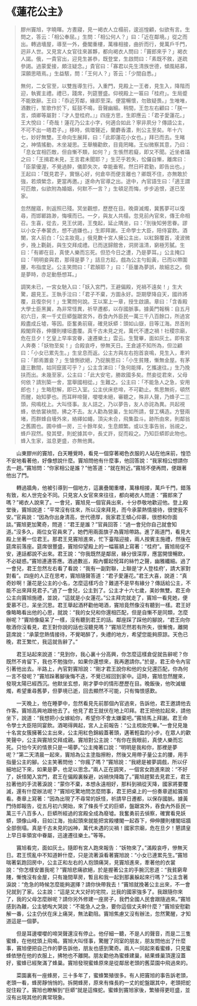 # 《蓮花公主》

> 膠州竇旭，字曉暉。方晝寢，見一褐衣人立榻前，逡巡惶顧，似欲有言。生問之，答云：「相公奉屈。」生問：「相公何人？」曰：「近在鄰境。」從之而出。轉過墻屋，導至一外，疊閣重樓，萬椽相接，曲折而行，覺萬戶千門，迥非人世。又見宮人女官往來甚夥，都向褐衣人問曰：「竇郎來乎？」褐衣人諾。俄，一貴官出，迎見生甚恭，既登堂，生啟問曰：「素既不敘，遂疏參謁。過蒙愛接，頗注疑念。」貴官曰：「寡君以先生清族世德，傾風結慕，深願思晤焉。」生益駭，問：「王何人？」答云：「少間自悉。」
>
> 無何，二女官至，以雙旌導生行。入重門，見殿上一王者，見生入，降階而迎，執賓主禮。禮已，踐席，列筵豐盛。仰視殿上一匾曰「桂府」。生局蹙不能致辭。王曰：「忝近芳鄰，緣即至深。便當暢懷，勿致疑畏。」生唯唯，酒數行，笙歌作於下，鉦鼓不鳴，音聲幽細。稍間，王忽左右顧曰：「朕一言，煩卿等屬對：『才人登桂府。』」四座方思，生即應云：「君子愛蓮花。」王大悅曰：「奇哉！蓮花乃公主小字，何適合如此？寧非夙分？傳語公主，不可不出一晤君子。」移時，佩環聲近，蘭麝香濃，則公主至矣。年十六七，妙好無雙。王命向生展拜，曰：「此即蓮花小女也。」拜已而去。生睹之，神情搖動，木坐凝思。王舉觴勸飲，目竟罔睹。王似微察其意，乃曰：「息女宜相匹敵，但自慚不類，如何？」生悵然若癡，即又不聞。近坐者躡之曰：「王揖君未見，王言君未聞耶？」生茫乎若失，忪儸自慚，離席曰：「臣蒙優渥，不覺過醉，儀節失次，幸能垂宥。然日旰君勤，即告出也。」王起曰：「既見君子，實愜心好，何倉卒而便言離也？卿既不住，亦無敢於強，若煩縈念，更當再邀。」遂命內官導之出。途中，內官語生曰：「適王謂可匹敵，似欲附為婚姻，何默不一言？」生頓足而悔，步步追恨，遂已至家。
>
> 忽然醒寤，則返照已殘。冥坐觀想，歷歷在目。晚齋滅燭，冀舊夢可以復尋，而邯鄲路渺，悔嘆而已。一夕，與友人共榻，忽見前內官來，傳王命相召。生喜，從去，見王伏謁，王曳起，延止隅坐，曰：「別後知勞思眷。謬以小女子奉裳衣，想不過嫌也。」生即拜謝。王命學士大臣，陪侍宴飲。酒闌，宮人前白：「公主妝竟。」俄見數十宮人擁公主出，以紅錦覆首，凌波微步，挽上氍毹，與生交拜成禮。已而送歸館舍，洞房溫清，窮極芳膩。生曰：「有卿在目，真使人樂而忘死。但恐今日之遭，乃是夢耳。」公主掩口曰：「明明妾與君，那得是夢？」詰旦方起，戲為公主勻鉛黃，已而以帶圍腰，布指度足。公主笑問曰：「君顛耶？」曰：「臣屢為夢誤，故細志之。倘是夢時，亦足動懸想耳。」
>
> 調笑未已，一宮女馳入曰：「妖入宮門，王避偏殿，兇禍不遠矣！」生大驚，趨見王。王執手泣曰：「君子不棄，方圖永好。詎期孽降自天，國祚將覆，且復奈何！」生驚問何說。王以案上一章，授生啟讀。章曰：「含香殿大學士臣黑翼，為非常怪異，祈早遷都，以存國脈事。據黃門報稱：自五月初六日，來一千丈巨蟒盤踞宮外，吞食內外臣民一萬三千八百餘口，所過宮殿盡成丘墟，等因。臣奮勇前窺，確見妖蟒：頭如山嶽，目等江海。昂首則殿閣齊吞，伸腰則樓垣盡覆。真千古未見之兇，萬代不遭之禍！社稷宗廟，危在旦夕！乞皇上早率宮眷，速遷樂土」雲云。生覽畢，面如灰土。即有宮人奔奏：「妖物至矣！」合殿哀呼，慘無天日。王倉遽不知所為，但泣顧曰：「小女已累先生。」生坌息而返。公主方與左右抱首哀鳴，見生入，牽衿曰：「郎焉置妾？」生愴惻欲絕，乃捉腕思曰：「小生貧賤，慚無金屋。有茅廬三數間，姑同竄匿可乎？」公主含涕曰：「急何能擇，乞攜速往。」生乃挽扶而出。未幾至家，公主曰：「此大安宅，勝故國多矣。然妾從君來，父母何依？請別築一舍，當舉國相從。」生難之。公主曰：「不能急人之急，安用郎也！」生略慰解，即已入室。公主伏床悲啼，不可勸止。焦思無術，頓然而醒，始知夢也。而耳畔啼聲，嚶嚶未絕，審聽之，殊非人聲，乃蜂子二三頭，飛鳴枕上。大叫怪事。友人詰之，乃以夢告，友人亦詫為異。共起視蜂，依依裳袂間，拂之不去。友人勸為營巢，生如所請，督工構造。方豎兩堵，而群蜂自墻外來，絡繹如蠅，頂尖未合，飛集盈斗。跡所由來，則鄰翁之舊圃也。圃中蜂一房，三十餘年矣，生息頗繁。或以生事告翁，翁覘之，蜂戶寂然。發其壁，則蛇據其中，長丈許，捉而殺之。乃知巨蟒即此物也。蜂入生家，滋息更盛，亦無他異。

&emsp;&emsp;山東膠州的竇旭，白天睡覺時，看見一個穿著褐色衣服的人站在他床前，惶恐不安地看著他，好像想說什麼。竇旭問他有什麼事，他回答說：“我家相公想請你去一趟。”竇旭問：“你家相公是誰？”他答道：“就在附近。”竇旭不便再問，便跟著他出了門。

&emsp;&emsp;轉過牆角，他被引導到一個地方，這裏疊閣重樓，萬椽相接，萬戶千門，錯落有致，和人世完全不同。只見宮人女官來來往往，都向褐衣人問道：“竇郎來了嗎？”褐衣人說來了。一會兒，竇旭見一個官員出來，十分恭敬地歡迎他。登上殿堂後，竇旭說道：“平常沒有往來，所以沒來拜見，而今承蒙熱情接待，很使我不安。”官員說：“因為你出身清高，世代德厚，我家君王傾心仰慕，很想和你面談。”竇旭更加驚奇，問道：“君王是誰？”官員回答：“過一會兒你自己就會知道。”沒多久，兩位女官員來了，她們用兩面旗子為竇旭帶路。進了兩道門，看見大殿上坐著一位君王。那君王見竇旭進來，忙下臺階迎接，兩人按賓主施禮，然後在筵席前落座。筵席很豐盛，竇旭仰望殿上的一幅匾額上寫著：“桂府”。竇旭局促不安，連話都說不出來。君王說：“你我既然是鄰居，緣分很深厚，應當開懷暢飲，不必疑惑。”竇旭連連答應。酒過數巡，殿內響起悅耳的絲竹之聲，幽雅纖細。過了一會兒，君王忽然左右看了看說：“我有一副對聯，上聯是‘才人登桂府’，請大家對對看”。四座的人正在思考，竇旭隨聲答道：“君子愛蓮花。”君王大喜，說道：“真奇妙啊！蓮花是公主的小名，怎麼這樣巧合？難道不是早有緣分？傳話給公主，不能不出來拜見君子。”過了一會兒，公主到了。公主才十六七歲，美妙無雙。君王命公主向竇旭施禮，並說，“這就是小女蓮花。”公主拜完就走了，竇旭一看見她，便愛慕不已，呆坐沉思。君王舉起酒杯勸他喝酒，竇旭竟然像沒有聽到一樣。君王好像略略看出他的心思，就說：“我的女兒和你還相匹配，但是自慚不是同類，怎麼辦呢？”竇旭像癡呆了一樣，沒有聽到君王的話。鄰座踩了踩他的腳說，“君王向你敬酒你沒看見，君王對你說的話也沒聽見嗎？”竇旭茫然若有所失，很慚愧，離開筵席說：“承蒙您熱情接待，不覺喝醉了，失禮的地方，希望您能夠原諒。天色已晚，君王繁忙，我這就告辭了。”

&emsp;&emsp;君王站起來說道：“見到你，我心裏十分高興，你怎麼這樣倉促就告辭呢？你既然不肯留下，我也不勉強你，如果你還想來，我再邀請你。”於是，君王命令內官引著他出去。半路上，內官對竇旭說：“剛才君王說你和他的女兒還匹配，你為何一言不發呢？”竇旭跺著腳後悔不迭，不覺已經回到家中。這時，竇旭忽然醒來，發現太陽已經西沉。他默坐玄想，剛才夢中的情形歷歷在目。晚飯後，他吹滅蠟燭，希望重尋舊夢，但夢境已逝，回去顯然不可能，只有悔恨感歎。

&emsp;&emsp;一天晚上，他在睡夢中，忽然看見先前那個內官過來，告訴他，君王邀請他去作客。竇旭高興地跟他去了。他見了君王就伏在地上叩拜。君王把他拉起來，請他坐下，說道：“我想把小女嫁給你，希望你不會太嫌棄吧。”竇旭馬上拜謝。君王命令學士大臣陪同宴飲。酒喝得興起，宮人上前報告：“公主梳妝完畢。”一會兒見幾十名宮女簇擁著公主出來，公主用紅色錦緞蓋著頭，邁著輕盈的小步。在眾人的歡笑聲中，公主與竇旭交拜成親。竇旭對公主說：“有你在我眼前，真使人樂而忘死。只怕今天的情景只是一場夢。”公主掩著口說：“明明是我和你，那裡是夢呢？”第二天清晨一起來，竇旭為公主塗脂擦粉，然後又用帶子量公主的腰，用手指量公主的腳。公主笑著問他：“你瘋了嗎？”竇旭說：“我總是被夢調戲，所以仔細地記下來，如果是夢，也足以思念。”兩人正在調笑，一個宮女跑進來說：“不好了，妖怪闖入宮門，君王在偏殿裏躲避，凶禍快降臨了。”竇旭趕緊去見君王，君王拉著他的手流著淚說：“蒙你不棄，本想永遠相好，那料到禍從天降，國家將要覆滅，還有什麼辦法呢？”竇旭吃驚地問怎麼問事，君王把桌上的一份奏章遞給竇旭看。奏章上寫著：“因為出現了不尋常的妖怪，祈請早日遷都，以保存國脈。據黃門侍郎報告，從五月初六開始，來了條長千丈的巨蟒，盤踞宮外，吞食內外臣民一萬三千八百多人，巨蟒所經過的宮殿全成為廢墟。我奮勇前去偵察，確實看見妖蟒，頭像山峰，目如江海，抬起頭來就能把宮殿樓閣一起吞下，伸伸腰則樓閣垣牆全部倒塌。真是千古未見的凶神，萬代未遇的災禍！國家宗廟，危在旦夕！懇請皇上早日率領宮中眷屬，迅速遷往樂土。”等等。

&emsp;&emsp;竇旭看完，面如灰土。隨即有宮人跑來報告：“妖物來了。”滿殿哀呼，慘無天日。君王慌亂中不知道幹什麼，只是流著淚看著竇旭說：“小女已連累先生。”竇旭喘著氣跑回房中，公主正和左右的人抱頭痛哭，見竇旭進來，牽著他的衣裳說：“你怎樣安置我呢？”竇旭悲痛欲絕，於是握著公主的手腕沉思道：“我貧窮卑賤，慚愧沒有金屋，只有幾間草房，暫且和我一起到那裏躲起來行嗎？”公主含著淚說：“危急的時候怎麼能夠選擇？請你快帶我去！”竇旭就挽著公主出來，不一會兒就到了家。公主說：“這是又大又好的宅院，比我的國家強多了。我跟隨你來了，我的父母怎麼辦呢？請你另外修建一座房子，我們全國人民會跟隨過來。”竇旭感到為難，公主號啕大哭說：“不能急人之急，要你這個丈夫幹什麼？”竇旭安慰勸解一番，公主仍伏在床上痛哭，無法勸阻。竇旭焦慮又沒有辦法，忽然驚醒，才知道這是一個夢。

&emsp;&emsp;但是耳邊嚶嚶的啼哭聲還沒有停止。他仔細一聽，不是人的聲音，而是二三隻蜜蜂，在他枕頭上飛鳴。竇旭大叫怪事，驚醒了同室的朋友，朋友問他出了什麼事，竇旭便把自己作的夢告訴他，朋友也感到驚奇。兩人一同起來看蜜蜂，只見蜜蜂依戀在他的衣服上，拂牠也不離開。朋友勸他為蜜蜂建巢，結果蜂巢頂還沒蓋好，蜜蜂已經聚滿了蜂巢。竇旭發現蜜蜂原來是從鄰居老頭的舊菜園中飛過來的。

&emsp;&emsp;菜園裏有一座蜂房，三十多年了，蜜蜂繁殖很多。有人把竇旭的事告訴老頭，老頭一看，蜂房靜悄悄的。拆開蜂房，原來有條長約一丈的蛇盤踞其中，老頭把蛇捉住殺了。竇旭也瞭解到“巨蟒”就是這條蛇。蜜蜂到竇旭家後，繁殖得更旺盛，並沒有出現其他的異常現象。
